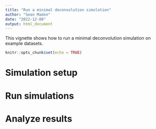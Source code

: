 ```yaml
---
title: "Run a minimal deconvolution simulation"
author: "Sean Maden"
date: "2022-12-08"
output: html_document
---
```


This vignette shows how to run a minimal deconvolution simulation on example 
datasets.

```r
knitr::opts_chunk$set(echo = TRUE)
```

# Simulation setup

# Run simulations

# Analyze results